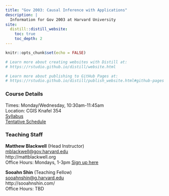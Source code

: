 ```yaml
---
title: "Gov 2003: Causal Inference with Applications"
description: |
  Information for Gov 2003 at Harvard University
site:
  distill::distill_website:
    toc: true
    toc_depth: 2
---
```


```r
knitr::opts_chunk$set(echo = FALSE)

# Learn more about creating websites with Distill at:
# https://rstudio.github.io/distill/website.html

# Learn more about publishing to GitHub Pages at:
# https://rstudio.github.io/distill/publish_website.html#github-pages

```

### Course Details

Times: Monday/Wednesday, 10:30am-11:45am  
Location: CGIS Knafel 354  
[Syllabus](syllabus.html)  
[Tentative Schedule](schedule.html)  

### Teaching Staff

**Matthew Blackwell** (Head Instructor)  
[mblackwell@gov.harvard.edu](mailto:mblackwell@gov.harvard.edu)  
http://mattblackwell.org  
Office Hours: Mondays, 1-3pm [Sign up here](https://calendly.com/matt_blackwell/office-hours)  

**Sooahn Shin** (Teaching Fellow)  
[sooahnshin@g.harvard.edu](mailto:sooahnshin@g.harvard.edu)  
http://sooahnshin.com/  
Office Hours: TBD  

